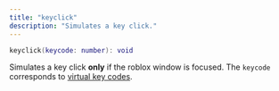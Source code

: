 ```yaml
---
title: "keyclick"
description: "Simulates a key click."
---
```


```lua
keyclick(keycode: number): void
```
Simulates a key click **only** if the roblox window is focused. The `keycode` corresponds to [virtual key codes](https://learn.microsoft.com/en-us/windows/win32/inputdev/virtual-key-codes).

